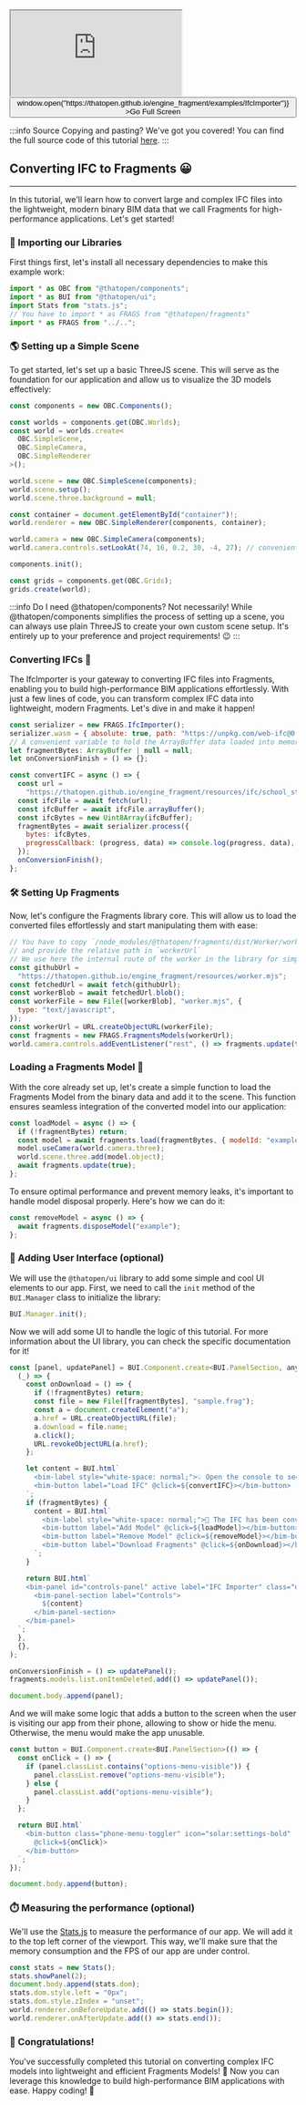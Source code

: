 <div style={{position: "relative"}}><iframe src="https://thatopen.github.io/engine_fragment/examples/IfcImporter"></iframe><button class="full-screen-btn" onClick={() => window.open("https://thatopen.github.io/engine_fragment/examples/IfcImporter")} >Go Full Screen</button></div>

:::info Source
Copying and pasting? We've got you covered! You can find the full source code of this tutorial [here](https://github.com/ThatOpen/engine_fragment/blob/main/packages/fragments/src/Importers/IfcImporter/example.ts).
:::

## Converting IFC to Fragments 😀
---
In this tutorial, we'll learn how to convert large and complex IFC files into the lightweight, modern binary BIM data that we call Fragments for high-performance applications. Let's get started!
### 🖖 Importing our Libraries
First things first, let's install all necessary dependencies to make this example work:

```js
import * as OBC from "@thatopen/components";
import * as BUI from "@thatopen/ui";
import Stats from "stats.js";
// You have to import * as FRAGS from "@thatopen/fragments"
import * as FRAGS from "../..";
```
### 🌎 Setting up a Simple Scene
To get started, let's set up a basic ThreeJS scene. This will serve as the foundation for our application and allow us to visualize the 3D models effectively:

```js
const components = new OBC.Components();

const worlds = components.get(OBC.Worlds);
const world = worlds.create<
  OBC.SimpleScene,
  OBC.SimpleCamera,
  OBC.SimpleRenderer
>();

world.scene = new OBC.SimpleScene(components);
world.scene.setup();
world.scene.three.background = null;

const container = document.getElementById("container")!;
world.renderer = new OBC.SimpleRenderer(components, container);

world.camera = new OBC.SimpleCamera(components);
world.camera.controls.setLookAt(74, 16, 0.2, 30, -4, 27); // convenient position for the model we will load

components.init();

const grids = components.get(OBC.Grids);
grids.create(world);
```
:::info Do I need @thatopen/components?
Not necessarily! While @thatopen/components simplifies the process of setting up a scene, you can always use plain ThreeJS to create your own custom scene setup. It's entirely up to your preference and project requirements! 😉
:::
### Converting IFCs 🚀
The IfcImporter is your gateway to converting IFC files into Fragments, enabling you to build high-performance BIM applications effortlessly. With just a few lines of code, you can transform complex IFC data into lightweight, modern Fragments. Let's dive in and make it happen!

```js
const serializer = new FRAGS.IfcImporter();
serializer.wasm = { absolute: true, path: "https://unpkg.com/web-ifc@0.0.69/" };
// A convenient variable to hold the ArrayBuffer data loaded into memory
let fragmentBytes: ArrayBuffer | null = null;
let onConversionFinish = () => {};

const convertIFC = async () => {
  const url =
    "https://thatopen.github.io/engine_fragment/resources/ifc/school_str.ifc";
  const ifcFile = await fetch(url);
  const ifcBuffer = await ifcFile.arrayBuffer();
  const ifcBytes = new Uint8Array(ifcBuffer);
  fragmentBytes = await serializer.process({
    bytes: ifcBytes,
    progressCallback: (progress, data) => console.log(progress, data),
  });
  onConversionFinish();
};
```
### 🛠️ Setting Up Fragments
Now, let's configure the Fragments library core. This will allow us to load the converted files effortlessly and start manipulating them with ease:

```js
// You have to copy `/node_modules/@thatopen/fragments/dist/Worker/worker.mjs` to your project directory
// and provide the relative path in `workerUrl`
// We use here the internal route of the worker in the library for simplicity purposes
const githubUrl =
  "https://thatopen.github.io/engine_fragment/resources/worker.mjs";
const fetchedUrl = await fetch(githubUrl);
const workerBlob = await fetchedUrl.blob();
const workerFile = new File([workerBlob], "worker.mjs", {
  type: "text/javascript",
});
const workerUrl = URL.createObjectURL(workerFile);
const fragments = new FRAGS.FragmentsModels(workerUrl);
world.camera.controls.addEventListener("rest", () => fragments.update(true));
```
### Loading a Fragments Model 🚧
With the core already set up, let's create a simple function to load the Fragments Model from the binary data and add it to the scene. This function ensures seamless integration of the converted model into our application:

```js
const loadModel = async () => {
  if (!fragmentBytes) return;
  const model = await fragments.load(fragmentBytes, { modelId: "example" });
  model.useCamera(world.camera.three);
  world.scene.three.add(model.object);
  await fragments.update(true);
};
```
To ensure optimal performance and prevent memory leaks, it's important to handle model disposal properly. Here's how we can do it:

```js
const removeModel = async () => {
  await fragments.disposeModel("example");
};
```
### 🧩 Adding User Interface (optional)
We will use the `@thatopen/ui` library to add some simple and cool UI elements to our app. First, we need to call the `init` method of the `BUI.Manager` class to initialize the library:

```js
BUI.Manager.init();
```
Now we will add some UI to handle the logic of this tutorial. For more information about the UI library, you can check the specific documentation for it!

```js
const [panel, updatePanel] = BUI.Component.create<BUI.PanelSection, any>(
  (_) => {
    const onDownload = () => {
      if (!fragmentBytes) return;
      const file = new File([fragmentBytes], "sample.frag");
      const a = document.createElement("a");
      a.href = URL.createObjectURL(file);
      a.download = file.name;
      a.click();
      URL.revokeObjectURL(a.href);
    };

    let content = BUI.html`
      <bim-label style="white-space: normal;">💡 Open the console to see more information</bim-label>
      <bim-button label="Load IFC" @click=${convertIFC}></bim-button>
    `;
    if (fragmentBytes) {
      content = BUI.html`
        <bim-label style="white-space: normal;">🚀 The IFC has been converted to Fragments binary data. Add the model to the scene!</bim-label>
        <bim-button label="Add Model" @click=${loadModel}></bim-button>
        <bim-button label="Remove Model" @click=${removeModel}></bim-button>
        <bim-button label="Download Fragments" @click=${onDownload}></bim-button>
      `;
    }

    return BUI.html`
    <bim-panel id="controls-panel" active label="IFC Importer" class="options-menu">
      <bim-panel-section label="Controls">
        ${content}
      </bim-panel-section>
    </bim-panel>
  `;
  },
  {},
);

onConversionFinish = () => updatePanel();
fragments.models.list.onItemDeleted.add(() => updatePanel());

document.body.append(panel);
```
And we will make some logic that adds a button to the screen when the user is visiting our app from their phone, allowing to show or hide the menu. Otherwise, the menu would make the app unusable.

```js
const button = BUI.Component.create<BUI.PanelSection>(() => {
  const onClick = () => {
    if (panel.classList.contains("options-menu-visible")) {
      panel.classList.remove("options-menu-visible");
    } else {
      panel.classList.add("options-menu-visible");
    }
  };

  return BUI.html`
    <bim-button class="phone-menu-toggler" icon="solar:settings-bold"
      @click=${onClick}>
    </bim-button>
  `;
});

document.body.append(button);
```
### ⏱️ Measuring the performance (optional)
We'll use the [Stats.js](https://github.com/mrdoob/stats.js) to measure the performance of our app. We will add it to the top left corner of the viewport. This way, we'll make sure that the memory consumption and the FPS of our app are under control.

```js
const stats = new Stats();
stats.showPanel(2);
document.body.append(stats.dom);
stats.dom.style.left = "0px";
stats.dom.style.zIndex = "unset";
world.renderer.onBeforeUpdate.add(() => stats.begin());
world.renderer.onAfterUpdate.add(() => stats.end());
```
### 🎉 Congratulations!
You've successfully completed this tutorial on converting complex IFC models into lightweight and efficient Fragments Models! 🚀
Now you can leverage this knowledge to build high-performance BIM applications with ease. Happy coding! 🎊

